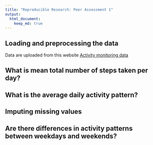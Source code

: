 ```yaml
---
title: "Reproducible Research: Peer Assessment 1"
output: 
  html_document:
    keep_md: true
---
```



## Loading and preprocessing the data

Data are uploaded from this website [Activity monitoring data](https://d396qusza40orc.cloudfront.net/repdata%2Fdata%2Factivity.zip)

## What is mean total number of steps taken per day?



## What is the average daily activity pattern?



## Imputing missing values



## Are there differences in activity patterns between weekdays and weekends?
